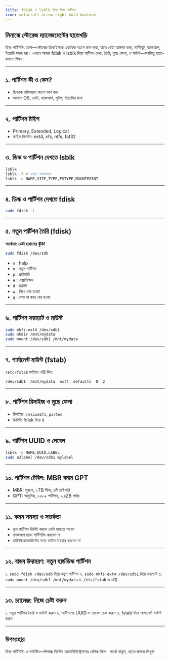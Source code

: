 ```yaml
---
title: fdisk ও lsblk দিয়ে ডিস্ক পার্টিশন
icon: solar:alt-arrow-right-bold-duotone
---
```


## লিনাক্সে স্টোরেজ ম্যানেজমেন্টের হাতেখড়ি

ডিস্ক পার্টিশনিং হলো—স্টোরেজ ডিভাইসকে একাধিক অংশে ভাগ করা, যাতে ডেটা আলাদা রাখা, মাল্টিবুট, ব্যাকআপ, ইত্যাদি সহজ হয়। এখানে আমরা fdisk ও lsblk দিয়ে পার্টিশন দেখা, তৈরি, মুছে ফেলা, ও মাউন্ট—সবকিছু হাতে-কলমে শিখব।

---

## ১. পার্টিশন কী ও কেন?

- ডিস্ককে লজিক্যাল অংশে ভাগ করা
- আলাদা OS, ডেটা, ব্যাকআপ, সুইপ, ইত্যাদির জন্য

---

## ২. পার্টিশন টাইপ

- Primary, Extended, Logical
- ফাইল সিস্টেম: ext4, xfs, ntfs, fat32

---

## ৩. ডিস্ক ও পার্টিশন দেখতে lsblk

```bash
lsblk
lsblk -f # ফাইল সিস্টেমসহ
lsblk -o NAME,SIZE,TYPE,FSTYPE,MOUNTPOINT
```

---

## ৪. ডিস্ক ও পার্টিশন দেখতে fdisk

```bash
sudo fdisk -l
```

---

## ৫. নতুন পার্টিশন তৈরি (fdisk)

**সতর্কতা: ডেটা হারানোর ঝুঁকি!**

```bash
sudo fdisk /dev/sdb
```

- `m` : help
- `n` : নতুন পার্টিশন
- `p` : প্রাইমারি
- `e` : এক্সটেন্ডেড
- `d` : ডিলিট
- `w` : লিখে বের হওয়া
- `q` : সেভ না করে বের হওয়া

---

## ৬. পার্টিশন ফরম্যাট ও মাউন্ট

```bash
sudo mkfs.ext4 /dev/sdb1
sudo mkdir /mnt/mydata
sudo mount /dev/sdb1 /mnt/mydata
```

---

## ৭. পার্মানেন্ট মাউন্ট (fstab)

`/etc/fstab` ফাইলে এন্ট্রি দিন:
```
/dev/sdb1  /mnt/mydata  ext4  defaults  0  2
```

---

## ৮. পার্টিশন রিসাইজ ও মুছে ফেলা

- রিসাইজ: `resize2fs`, `parted`
- ডিলিট: fdisk দিয়ে `d`

---

## ৯. পার্টিশন UUID ও লেবেল

```bash
lsblk -o NAME,UUID,LABEL
sudo e2label /dev/sdb1 mylabel
```

---

## ১০. পার্টিশন টেবিল: MBR বনাম GPT

- MBR: পুরনো, ২TB সীমা, ৪টি প্রাইমারি
- GPT: আধুনিক, ১২৮+ পার্টিশন, ৯.৪ZB পর্যন্ত

---

## ১১. কমন সমস্যা ও সতর্কতা

- ভুল পার্টিশন ডিলিট করলে ডেটা হারাতে পারেন
- ব্যাকআপ ছাড়া পার্টিশনিং করবেন না
- মাউন্ট/আনমাউন্টের সময় ফাইল ব্যবহার করবেন না

---

## ১২. বাস্তব উদাহরণ: নতুন হার্ডডিস্ক পার্টিশন

১. `sudo fdisk /dev/sdb` দিয়ে নতুন পার্টিশন
২. `sudo mkfs.ext4 /dev/sdb1` দিয়ে ফরম্যাট
৩. `sudo mount /dev/sdb1 /mnt/mydata`
৪. `/etc/fstab` এ এন্ট্রি

---

## ১৩. চ্যালেঞ্জ: নিজে চেষ্টা করুন

১. নতুন পার্টিশন তৈরি ও মাউন্ট করুন
২. পার্টিশনের UUID ও লেবেল চেক করুন
৩. fstab দিয়ে পার্মানেন্ট মাউন্ট করুন

---

## উপসংহার

ডিস্ক পার্টিশনিং ও মাউন্টিং—লিনাক্স সিস্টেম অ্যাডমিনিস্ট্রেশনের বেসিক স্কিল। সতর্ক থাকুন, হাতে-কলমে শিখুন!
